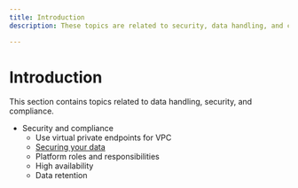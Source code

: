 ```yaml
---
title: Introduction
description: These topics are related to security, data handling, and compliance.

---
```


# Introduction

This section contains topics related to data handling, security, and compliance. 

* Security and compliance
    * Use virtual private endpoints for VPC
    * [Securing your data](/docs/security/secure-data.mdx)
    * Platform roles and responsibilities
    * High availability
    * Data retention